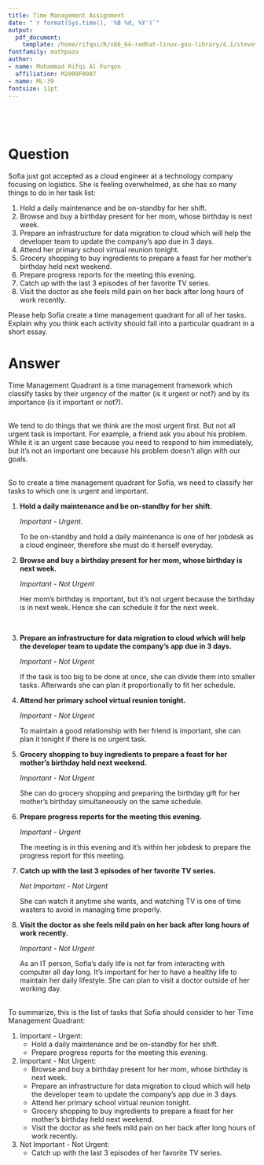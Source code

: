 ```yaml
---
title: Time Management Assignment
date: "`r format(Sys.time(), '%B %d, %Y')`"
output:
  pdf_document:
    template: /home/rifqoi/R/x86_64-redhat-linux-gnu-library/4.1/stevetemplates/rmarkdown/templates/article/resources/template.tex
fontfamily: mathpazo
author:
- name: Muhammad Rifqi Al Furqon  
  affiliation: M2009F0987 
- name: ML-39
fontsize: 11pt
---
```


<br>
----

# Question

Sofia just got accepted as a cloud engineer at a technology company focusing on logistics. She is feeling overwhelmed, as she has so many things to do in her task list:

1. Hold a daily maintenance and be on-standby for her shift.
2. Browse and buy a birthday present for her mom, whose birthday is next week.
3. Prepare an infrastructure for data migration to cloud which will help the developer team to update the company’s app due in 3 days.
4. Attend her primary school virtual reunion tonight.
5. Grocery shopping to buy ingredients to prepare a feast for her mother’s birthday held next weekend.
6. Prepare progress reports for the meeting this evening.
7. Catch up with the last 3 episodes of her favorite TV series.
8. Visit the doctor as she feels mild pain on her back after long hours of work recently.

Please help Sofia create a time management quadrant for all of her tasks. Explain why you think each activity should fall into a particular quadrant in a short essay.


# Answer

Time Management Quadrant is a time management framework which classify tasks by their urgency of the matter (is it urgent or not?) and by its importance (is it important or not?).

\
We tend to do things that we think are the most urgent first. But not all urgent task is important.
For example, a friend ask you about his problem. While it is an urgent case because you need to respond to him immediately, but it's not an important one because his problem doesn't align with our goals.

\
So to create a time management quadrant for Sofia, we need to classify her tasks to which one is urgent and important.

1. **Hold a daily maintenance and be on-standby for her shift.**
   
    *Important - Urgent.*
    
    To be on-standby and hold a daily maintenance is one of her jobdesk as a cloud engineer, therefore she must do it herself everyday.

2. **Browse and buy a birthday present for her mom, whose birthday is next week.**

    *Important - Not Urgent*
    
    Her mom's birthday is important, but it's not urgent because the birthday is in next week. Hence she can schedule it for the next week.
    
   \
   
3. **Prepare an infrastructure for data migration to cloud which will help the developer team to update the company’s app due in 3 days.**

    *Important - Not Urgent*

    If the task is too big to be done at once, she can divide them into smaller tasks. Afterwards she can plan it proportionally to fit her schedule.

4. **Attend her primary school virtual reunion tonight.**

    *Important - Not Urgent*

    To maintain a good relationship with her friend is important, she can plan it tonight if there is no urgent task. 

5. **Grocery shopping to buy ingredients to prepare a feast for her mother’s birthday held next weekend.**

    *Important - Not Urgent*

    She can do grocery shopping  and preparing the birthday gift for her mother's birthday simultaneously on the same schedule.

6. **Prepare progress reports for the meeting this evening.**

    *Important - Urgent*

    The meeting is in this evening and it's within her jobdesk to prepare the progress report for this meeting. 

7. **Catch up with the last 3 episodes of her favorite TV series.**

    *Not Important - Not Urgent*

    She can watch it anytime she wants, and watching TV is one of time wasters to avoid in managing time properly.

8. **Visit the doctor as she feels mild pain on her back after long hours of work recently.**

    *Important - Not Urgent*
    
    As an IT person, Sofia's daily life is not far from interacting with computer all day long. It's important for her to have a healthy life to maintain her daily lifestyle. She can plan to visit a doctor outside of her working day.

\
To summarize, this is the list of tasks that Sofia should consider to her Time Management Quadrant:

1. Important - Urgent:
    - Hold a daily maintenance and be on-standby for her shift.
    - Prepare progress reports for the meeting this evening.
2. Important - Not Urgent:
    - Browse and buy a birthday present for her mom, whose birthday is next week. 
    - Prepare an infrastructure for data migration to cloud which will help the developer team to update the company’s app due in 3 days.
    - Attend her primary school virtual reunion tonight.
    - Grocery shopping to buy ingredients to prepare a feast for her mother’s birthday held next weekend.
    - Visit the doctor as she feels mild pain on her back after long hours of work recently.
3. Not Important - Not Urgent:
    - Catch up with the last 3 episodes of her favorite TV series.

   

